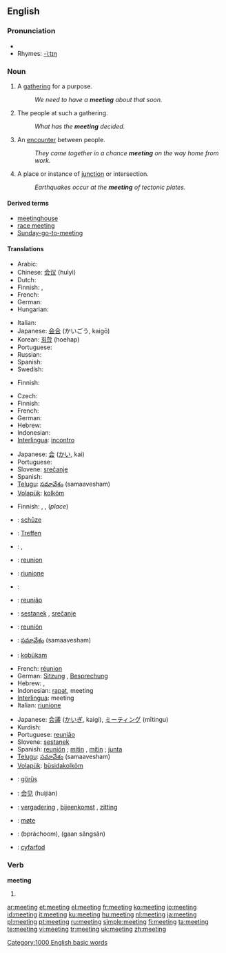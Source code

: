 ==English==

{{rank|physical|spring|troops|897|meeting|corner|spite|built}}

===Pronunciation===
* {{audio|en-us-meeting.ogg|Audio (US)}}
* Rhymes: [[Rhymes:English:-iːtɪŋ|-iːtɪŋ]]

===Noun===
{{en-noun}}

# A [[gathering]] for a purpose.
#: ''We need to have a '''meeting''' about that soon.''
# The people at such a gathering.
#: ''What has the '''meeting''' decided.''
# An [[encounter]] between people.
#: ''They came together in a chance '''meeting''' on the way home from work.''
# A place or instance of [[junction]] or intersection.
#: ''Earthquakes occur at the '''meeting''' of tectonic plates.''

====Derived terms====
* [[meetinghouse]]
* [[race meeting]]
* [[Sunday-go-to-meeting]]

====Translations====
{{trans-top|gathering for a purpose}}
* Arabic: {{Arab|[[اجتماع]]}} {{IPAchar|(ijtimāʕ)}} {{m}}
* Chinese: [[会议]] (huìyì)
* Dutch: {{t+|nl|bijeenkomst|f}}
* Finnish: {{t+|fi|kokous}}, {{t+|fi|palaveri}}
* French: {{t+|fr|réunion|f}}
* German: {{t+|de|Versammlung|f}}
* Hungarian: {{t|hu|találkozás}}
{{trans-mid}}
* Italian: {{t+|it|riunione|f}}
* Japanese: [[会合]] (かいごう, kaigō)
* Korean: [[회합]] (hoehap)
* Portuguese: {{t|pt|reunião|f}}
* Russian: {{t+|ru|собрание|n|tr=sobránije|sc=Cyrl}}
* Spanish: {{t-|es|reunión|f}}
* Swedish: {{t+|sv|möte|n}}
{{trans-bottom}}

{{trans-top|people at such a gathering}}
* Finnish: {{t+|fi|kokous}}
{{trans-mid}}
{{trans-bottom}}

{{trans-top|encounter between people}}
* Czech: {{t-|cs|setkání|n}}
* Finnish: {{t+|fi|tapaaminen}}
* French: {{t+|fr|rencontre|f}}
* German: {{t-|de|Treffen|n}}
* Hebrew: {{he-translation|פגישה|pgishá}} {{f}}
* Indonesian: {{t-|id|temu|alt=pertemuan|xs=Indonesian}}
* [[Interlingua]]: [[incontro]]
{{trans-mid}}
* Japanese: [[会]] ([[かい]], kai)
* Portuguese: {{t+|pt|encontro}}
* Slovene: [[srečanje]] {{n}}
* Spanish: {{t-|es|encuentro}}
* [[Telugu]]: [[సమావేశం]] (samaavesham)
* [[Volapük]]: [[kolköm]]
{{trans-bottom}}

{{trans-top|place or instance of junction or intersection}}
* Finnish: {{t-|fi|sauma}}, {{t|fi|yhtymäkohta}}, {{t|fi|risteyskohta}} (''place'')
{{trans-mid}}
{{trans-bottom}}

{{checktrans-top|agreed upon event which happens at a specified time and place}}
* {{ttbc|Czech}}: [[schůze]] {{f}}
* {{ttbc|German}}: [[Treffen]] {{n}}
* {{ttbc|Hebrew}}: {{he-translation|פגישה|pgishá}} {{f}}, {{he-translation|ישיבה|yeshivá}} {{f}}
* {{ttbc|Interlingua}}: [[reunion]]
* {{ttbc|Italian}}: [[riunione]] {{f}}
{{trans-mid}}
* {{ttbc|Kurdish}}: {{KUchar|[[کۆبونه‌وه‌]]}}
* {{ttbc|Portuguese}}: [[reunião]] {{f}}
* {{ttbc|Slovene}}: [[sestanek]] {{m}}, [[srečanje]] {{n}}
* {{ttbc|Spanish}}: [[reunión]] {{f}}
* {{ttbc|Telugu}}: [[సమావేశం]] (samaavesham)
* {{ttbc|Volapük}}: [[kobükam]]
{{trans-bottom}}

{{checktrans-top|gathering among business people to discuss their business}}
* French: [[réunion]] {{f}}
* German: [[Sitzung]] {{f}}, [[Besprechung]] {{f}}
* Hebrew: {{he-translation|פגישה|pgishá}} {{f}}, {{he-translation|ישיבה|yeshivá}} {{f}}
* Indonesian: [[rapat]], meeting
* [[Interlingua]]: meeting
* Italian: [[riunione]] {{f}}
{{trans-mid}}
* Japanese: [[会議]] ([[かいぎ]], kaigi), [[ミーティング]] (mītingu)
* Kurdish: {{KUchar|[[کۆبونه‌وه‌]]}}
* Portuguese: [[reunião]] {{f}}
* Slovene: [[sestanek]] {{m}}
* Spanish: [[reunión]] {{f}}; [[mitin]] {{m}}, [[mítin]] {{italbrac|Latin America}}; [[junta]] {{f}}
* [[Telugu]]: [[సమావేశం]] (samaavesham)
* [[Volapük]]: [[büsidakolköm]]
{{trans-bottom}}

{{checktrans-top}}
* {{ttbc|Azerbaijani}}: [[görüş]]
* {{ttbc|Chinese}}: [[会见]] (huìjiàn)
* {{ttbc|Dutch}}: [[vergadering]] {{f}}, [[bijeenkomst]] {{f}}, [[zitting]] {{f}}
{{trans-mid}}
* {{ttbc|Norwegian}}: [[møte]]
* {{ttbc|Thai}}: {{Thai|[[ประชุม]]}} (bpràchoom), {{Thai|[[การสังสรรค์]]}} (gaan săngsăn)
* {{ttbc|Welsh}}: [[cyfarfod]]
{{trans-bottom}}

===Verb===
'''meeting'''

# {{present participle of|[[meet]]}}

[[Category:1000 English basic words]]

[[ar:meeting]]
[[et:meeting]]
[[el:meeting]]
[[fr:meeting]]
[[ko:meeting]]
[[io:meeting]]
[[id:meeting]]
[[it:meeting]]
[[ku:meeting]]
[[hu:meeting]]
[[nl:meeting]]
[[ja:meeting]]
[[pl:meeting]]
[[pt:meeting]]
[[ru:meeting]]
[[simple:meeting]]
[[fi:meeting]]
[[ta:meeting]]
[[te:meeting]]
[[vi:meeting]]
[[tr:meeting]]
[[uk:meeting]]
[[zh:meeting]]